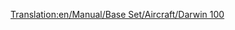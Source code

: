[[Translation:en/Manual/Base Set/Aircraft/Darwin 100]]

{{en/Manual/Base Set/Aircraft/Aircraft|Cost=36.919 (73,828)
|Speed=947 kph (592 MPH)
|Annual=6.750 (13,500)
|Designed=1962
|Lifespan=25
|Capacity=170 passengers & 35 bags of mail
|Description=First Darwin plane, the new name for the Boeing planes.
|Real-lifeWikilink=Boeing 727
|Real-life=Boeing 727
}}